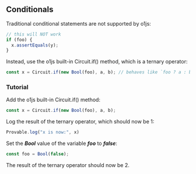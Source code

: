 ## Conditionals

Traditional conditional statements are not supported by o1js:

```ts
// this will NOT work
if (foo) {
  x.assertEquals(y);
}
```

Instead, use the o1js built-in Circuit.if() method, which is a ternary operator:

```ts
const x = Circuit.if(new Bool(foo), a, b); // behaves like `foo ? a : b`
```

### Tutorial

Add the o1js built-in Circuit.if() method:

```ts
const x = Circuit.if(new Bool(foo), a, b);
```

Log the result of the ternary operator, which should now be 1:
```ts
Provable.log("x is now:", x)
```

Set the ***Bool*** value of the variable ***foo*** to ***false***:
```ts
const foo = Bool(false);
```
The result of the ternary operator should now be 2.
